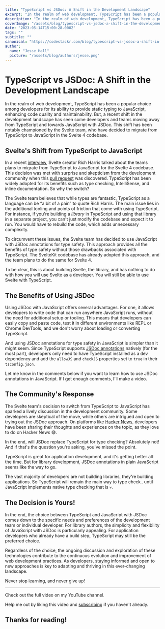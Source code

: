 ```yaml
---
title: "TypeScript vs JSDoc: A Shift in the Development Landscape"
excerpt: "In the realm of web development, TypeScript has been a popular choice among developers for its ability to provide static typing to JavaScript, enhancing code quality and maintainability. But, a recent shift in the development landscape has seen some developers and teams moving away from TypeScript and towards JavaScript with JSDoc. This shift has been notably championed by the Svelte team, who have decided to migrate from TypeScript to JavaScript in the Svelte 4 codebase."
description: "In the realm of web development, TypeScript has been a popular choice among developers for its ability to provide static typing to JavaScript, enhancing code quality and maintainability. But, a recent shift in the development landscape has seen some developers and teams moving away from TypeScript and towards JavaScript with JSDoc. This shift has been notably championed by the Svelte team, who have decided to migrate from TypeScript to JavaScript in the Svelte 4 codebase."
coverImage: "/assets/blog/typescript-vs-jsdoc-a-shift-in-the-development-landscape/cover.jpg"
date: "2023-05-14T15:00:28.000Z"
tags: ""
subtitle: ""
canonical: "https://codestackr.com/blog/typescript-vs-jsdoc-a-shift-in-the-development-landscape" 
author:
  name: "Jesse Hall"
  picture: "/assets/blog/authors/jesse.png"
---
```


<base target="_blank" rel="noreferrer nofollow" />

# TypeScript vs JSDoc: A Shift in the Development Landscape

In the realm of web development, TypeScript has been a popular choice among developers for its ability to provide static typing to JavaScript, enhancing code quality and maintainability. But, a recent shift in the development landscape has seen some developers and teams moving away from TypeScript and towards JavaScript with JSDoc. This shift has been notably championed by the Svelte team, who have decided to migrate from TypeScript to JavaScript in the Svelte 4 codebase.

## Svelte's Shift from TypeScript to JavaScript

In a recent [interview](https://www.youtube.com/live/MJHO6FSioPI?feature=share&t=99), Svelte creator Rich Harris talked about the teams plans to migrate from TypeScript to JavaScript for the Svelte 4 codebase. This decision was met with surprise and skepticism from the development community when this [pull request](https://github.com/sveltejs/svelte/pull/8569) was discovered. TypeScript has been widely adopted for its benefits such as type checking, IntelliSense, and inline documentation. So why the switch?

The Svelte team believes that while types are fantastic, TypeScript as a language can be “a bit of a pain” to quote Rich Harris. The main issue lies in the additional tooling and points of friction that come with using TypeScript. For instance, if you're building a *library* in TypeScript and using that library in a separate project, you can't just modify the codebase and expect it to run. You would have to rebuild the code, which adds unnecessary complexity.

To circumvent these issues, the Svelte team has decided to use JavaScript with JSDoc annotations for type safety. This approach provides all the benefits of type safety without those drawbacks associated with TypeScript. The SvelteKit codebase has already adopted this approach, and the team plans to do the same for Svelte 4.

To be clear, this is about building Svelte, the library, and has nothing to do with how you will use Svelte as a developer. You will still be able to use Svelte with TypeScript.

## The Benefits of Using JSDoc

Using JSDoc with JavaScript offers several advantages. For one, it allows developers to write code that can run anywhere JavaScript runs, without the need for additional setup or tooling. This means that developers can easily copy and paste code, test it in different environments like REPL or Chrome DevTools, and we don't worry about loading or converting TypeScript.

And using JSDoc annotations for type safety in JavaScript is simpler than it might seem. Since TypeScript supports [JSDoc annotations](https://www.typescriptlang.org/docs/handbook/jsdoc-supported-types.html) natively (for the most part), developers only need to have TypeScript installed as a dev dependency and add the `allowJS` and `checkJS` properties set to `true` in their `tsconfig.json`. 

Let me know in the comments below if you want to learn how to use JSDoc annotations in JavaScript. If I get enough comments, I'll make a video.

## The Community's Response

The Svelte team's decision to switch from TypeScript to JavaScript has sparked a lively discussion in the development community. Some developers are skeptical of the move, while others are intrigued and open to trying out the JSDoc approach. On platforms like [Hacker News](https://news.ycombinator.com/item?id=35892250), developers have been sharing their thoughts and experiences on the topic, as they love to do on Hacker News 😅. 

In the end, will JSDoc replace TypeScript for type checking? Absolutely not! And if that's the question you're asking, you've missed the point.

TypeScript is great for application development, and it's getting better all the time. But for library development, JSDoc annotations in plain JavaScript seems like the way to go. 

The vast majority of developers are not building libraries, they're building applications.  So TypeScript will remain the main way to type check.. until JavaScript implements native type checking that is 💀. 

## The Decision is Yours!

In the end, the choice between TypeScript and JavaScript with JSDoc comes down to the specific needs and preferences of the development team or individual developer. For library authors, the simplicity and flexibility of JavaScript with JSDoc is particularly appealing. For application developers who already have a build step, TypeScript may still be the preferred choice.

Regardless of the choice, the ongoing discussion and exploration of these technologies contribute to the continuous evolution and improvement of web development practices. As developers, staying informed and open to new approaches is key to adapting and thriving in this ever-changing landscape.

Never stop learning, and never give up!

---

Check out the full video on my YouTube channel.

Help me out by liking this video and [subscribing](https://www.youtube.com/codeSTACKr/?,sub_confirmation=1) if you haven't already.

<YouTubeEmbed title='TypeScript vs JSDoc: A Shift in the Development Landscape' id='JTYhDiJiiFI' />

## **Thanks for reading!**

